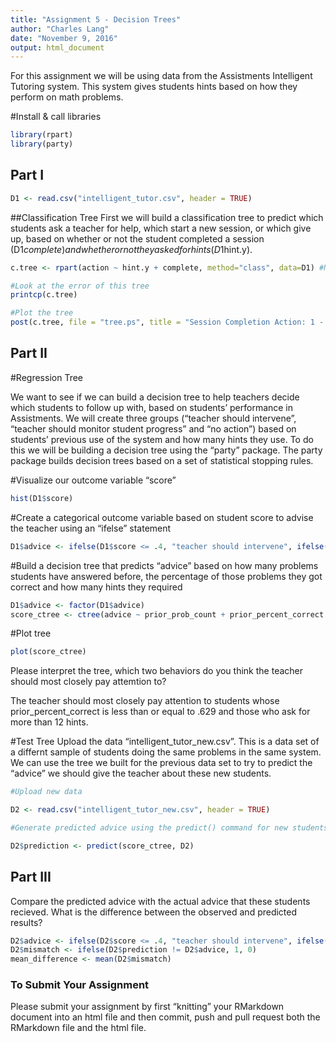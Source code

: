 ```yaml
---
title: "Assignment 5 - Decision Trees"
author: "Charles Lang"
date: "November 9, 2016"
output: html_document
---
```

For this assignment we will be using data from the Assistments Intelligent Tutoring system. This system gives students hints based on how they perform on math problems. 

#Install & call libraries
```r
library(rpart)
library(party)
```

## Part I
```r
D1 <- read.csv("intelligent_tutor.csv", header = TRUE)
```

##Classification Tree
First we will build a classification tree to predict which students ask a teacher for help, which start a new session, or which give up, based on whether or not the student completed a session (D1$complete) and whether or not they asked for hints (D1$hint.y). 
```r

c.tree <- rpart(action ~ hint.y + complete, method="class", data=D1) #Notice the standard R notion for a formula X ~ Y

#Look at the error of this tree
printcp(c.tree)

#Plot the tree
post(c.tree, file = "tree.ps", title = "Session Completion Action: 1 - Ask teacher, 2 - Start new session, 3 - Give up")

```
## Part II

#Regression Tree

We want to see if we can build a decision tree to help teachers decide which students to follow up with, based on students' performance in Assistments. We will create three groups ("teacher should intervene", "teacher should monitor student progress" and "no action") based on students' previous use of the system and how many hints they use. To do this we will be building a decision tree using the "party" package. The party package builds decision trees based on a set of statistical stopping rules.

#Visualize our outcome variable "score"
```r
hist(D1$score)
```

#Create a categorical outcome variable based on student score to advise the teacher using an "ifelse" statement
```r
D1$advice <- ifelse(D1$score <= .4, "teacher should intervene", ifelse(D1$score > .8, "no action", "teacher should monitor student progress"))
```

#Build a decision tree that predicts "advice" based on how many problems students have answered before, the percentage of those problems they got correct and how many hints they required
```r
D1$advice <- factor(D1$advice)
score_ctree <- ctree(advice ~ prior_prob_count + prior_percent_correct + hints, data = D1)

```

#Plot tree
```r
plot(score_ctree)
```

Please interpret the tree, which two behaviors do you think the teacher should most closely pay attemtion to?

The teacher should most closely pay attention to students whose prior_percent_correct is less than or equal to .629 and those who ask for more than 12 hints.

#Test Tree
Upload the data "intelligent_tutor_new.csv". This is a data set of a differnt sample of students doing the same problems in the same system. We can use the tree we built for the previous data set to try to predict the "advice" we should give the teacher about these new students. 

```r
#Upload new data

D2 <- read.csv("intelligent_tutor_new.csv", header = TRUE)

#Generate predicted advice using the predict() command for new students based on tree generated from old students

D2$prediction <- predict(score_ctree, D2)

``` 
## Part III
Compare the predicted advice with the actual advice that these students recieved. What is the difference between the observed and predicted results?

```r
D2$advice <- ifelse(D2$score <= .4, "teacher should intervene", ifelse(D2$score > .8, "no action", "teacher should monitor student progress"))
D2$mismatch <- ifelse(D2$prediction != D2$advice, 1, 0)
mean_difference <- mean(D2$mismatch)

```


### To Submit Your Assignment

Please submit your assignment by first "knitting" your RMarkdown document into an html file and then commit, push and pull request both the RMarkdown file and the html file.

